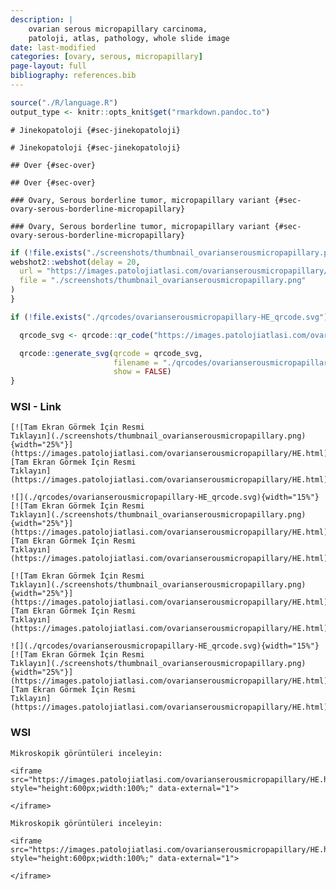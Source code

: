 ```yaml
---
description: |
    ovarian serous micropapillary carcinoma,
    patoloji, atlas, pathology, whole slide image
date: last-modified
categories: [ovary, serous, micropapillary]
page-layout: full
bibliography: references.bib
---
```


```r

source("./R/language.R")
output_type <- knitr::opts_knit$get("rmarkdown.pandoc.to")

```




```asis
# Jinekopatoloji {#sec-jinekopatoloji}
```


```asis
# Jinekopatoloji {#sec-jinekopatoloji}
```



```asis
## Over {#sec-over}
```


```asis
## Over {#sec-over}
```





```asis
### Ovary, Serous borderline tumor, micropapillary variant {#sec-ovary-serous-borderline-micropapillary}
```



```asis
### Ovary, Serous borderline tumor, micropapillary variant {#sec-ovary-serous-borderline-micropapillary}
```



```r
if (!file.exists("./screenshots/thumbnail_ovarianserousmicropapillary.png")) {
webshot2::webshot(delay = 20,
  url = "https://images.patolojiatlasi.com/ovarianserousmicropapillary/HE.html",
  file = "./screenshots/thumbnail_ovarianserousmicropapillary.png"
)
}
```


```r
if (!file.exists("./qrcodes/ovarianserousmicropapillary-HE_qrcode.svg")) {

  qrcode_svg <- qrcode::qr_code("https://images.patolojiatlasi.com/ovarianserousmicropapillary/HE.html")

  qrcode::generate_svg(qrcode = qrcode_svg,
                       filename = "./qrcodes/ovarianserousmicropapillary-HE_qrcode.svg",
                       show = FALSE)
}
```




::::: panel-tabset


### WSI - Link



:::: {.content-hidden when-format="pdf"}





```asis

[![Tam Ekran Görmek İçin Resmi
Tıklayın](./screenshots/thumbnail_ovarianserousmicropapillary.png){width="25%"}](https://images.patolojiatlasi.com/ovarianserousmicropapillary/HE.html)
[Tam Ekran Görmek İçin Resmi
Tıklayın](https://images.patolojiatlasi.com/ovarianserousmicropapillary/HE.html)

```




::::





:::: {.content-visible when-format="pdf"}





```asis
![](./qrcodes/ovarianserousmicropapillary-HE_qrcode.svg){width="15%"} [![Tam Ekran Görmek İçin Resmi
Tıklayın](./screenshots/thumbnail_ovarianserousmicropapillary.png){width="25%"}](https://images.patolojiatlasi.com/ovarianserousmicropapillary/HE.html)
[Tam Ekran Görmek İçin Resmi
Tıklayın](https://images.patolojiatlasi.com/ovarianserousmicropapillary/HE.html)

```





::::




:::: {.content-hidden when-format="pdf"}




```asis

[![Tam Ekran Görmek İçin Resmi
Tıklayın](./screenshots/thumbnail_ovarianserousmicropapillary.png){width="25%"}](https://images.patolojiatlasi.com/ovarianserousmicropapillary/HE.html)
[Tam Ekran Görmek İçin Resmi
Tıklayın](https://images.patolojiatlasi.com/ovarianserousmicropapillary/HE.html)

```





::::





:::: {.content-visible when-format="pdf"}





```asis
![](./qrcodes/ovarianserousmicropapillary-HE_qrcode.svg){width="15%"} [![Tam Ekran Görmek İçin Resmi
Tıklayın](./screenshots/thumbnail_ovarianserousmicropapillary.png){width="25%"}](https://images.patolojiatlasi.com/ovarianserousmicropapillary/HE.html)
[Tam Ekran Görmek İçin Resmi
Tıklayın](https://images.patolojiatlasi.com/ovarianserousmicropapillary/HE.html)

```





::::


### WSI



```asis

Mikroskopik görüntüleri inceleyin:

<iframe src="https://images.patolojiatlasi.com/ovarianserousmicropapillary/HE.html" style="height:600px;width:100%;" data-external="1">

</iframe>
```



```asis

Mikroskopik görüntüleri inceleyin:

<iframe src="https://images.patolojiatlasi.com/ovarianserousmicropapillary/HE.html" style="height:600px;width:100%;" data-external="1">

</iframe>
```






:::::



